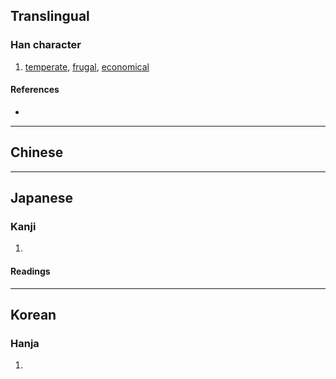 {{also|儉}}
{{character info/new}}
==Translingual==
{{Han simplified forms|儉|倹|俭}}

===Han character===
{{Han char|rn=9|rad=人|as=08|sn=10|four=|canj=OOMO,XOOMO|ids=⿰亻㑒}}

# [[temperate]], [[frugal]], [[economical]]

====References====
* {{Han ref|kx=0109.171|dkj=00823|dj=0233.040|hdz=10181.011|uh=5039|ud=20537}}

----

==Chinese==
{{zh-see|儉|v}}

----

==Japanese==
{{ja-kanji forms|倹|儉}}

===Kanji===
{{ja-kanji|grade=c|rs=人08|kyu=儉}}

# {{defn|lang=ja|sort=人08}}

====Readings====
{{ja-readings
|goon=げん
|kanon=けん
|kun=つま-し.い, つずま-やか<つづま-やか
}}

----

==Korean==

===Hanja===
{{ko-hanja|hangeul=검|rv=geom|mr=kŏm}}

# {{defn|lang=ko|sort=人08}}